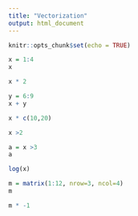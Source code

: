 ```yaml
---
title: "Vectorization"
output: html_document
---
```


```r
knitr::opts_chunk$set(echo = TRUE)
```


```r
x = 1:4
x
```

```r
x * 2
```

```r
y = 6:9
x + y
```

```r
x * c(10,20)
```

```r
x >2
```


```r
a = x >3
a
```

```r
log(x)
```

```r
m = matrix(1:12, nrow=3, ncol=4)
m
```

```r
m * -1
```



